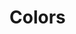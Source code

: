 

<Meta title="Design System|Colors" />

# Colors

<ColorPalette>
  <ColorItem title="theme.colors.primary" subtitle="Orange" colors={[colors.primary]} />
  <ColorItem title="theme.colors.secondary" subtitle="Blue" colors={[colors.secondary]} />
  <ColorItem title="theme.colors.tertiary" subtitle="Grey" colors={[colors.tertiary]} />
  <ColorItem title="theme.colors.positive" subtitle="Green" colors={[colors.positive]} />
  <ColorItem title="theme.colors.warning" subtitle="Ochre" colors={[colors.warning]} />
  <ColorItem title="theme.colors.negative" subtitle="Red" colors={[colors.negative]} />
  <ColorItem
    title="Monochrome"
    colors={[
      colors.darkest,
      colors.darker,
      colors.dark,
      colors.mediumdark,
      colors.medium,
      colors.mediumlight,
      colors.light,
      colors.lighter,
      colors.lightest,
    ]}
  />
</ColorPalette>